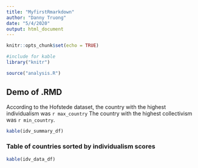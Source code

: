 ```yaml
---
title: "MyfirstRmarkdown"
author: "Danny Truong"
date: "5/4/2020"
output: html_document
---
```


```r
knitr::opts_chunk$set(echo = TRUE)
```


```r
#include for kable
library("knitr")

source("analysis.R")
```

## Demo of .RMD

According to the Hofstede dataset, the country with the highest individualism was `r max_country` The country with the highest collectivism was `r min_country`.


```r
kable(idv_summary_df)
```


### Table of countries sorted by individualism scores

```r
kable(idv_data_df)

```